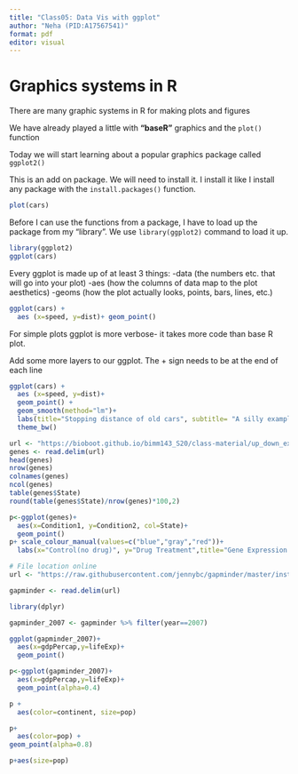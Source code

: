 ```yaml
---
title: "Class05: Data Vis with ggplot"
author: "Neha (PID:A17567541)"
format: pdf
editor: visual
---
```

# Graphics systems in R

There are many graphic systems in R for making plots and figures

We have already played a little with **"baseR"**
graphics and the `plot()` function

Today we will start learning about a popular graphics package called `ggplot2()`

This is an add on package. We will need to install it. I install it like I install any package with the `install.packages()` function. 

```r
plot(cars)
```
Before I can use the functions from a package, I have to load up the package from my "library". We use `library(ggplot2)` command to load it up. 

```r
library(ggplot2)
ggplot(cars)
```

Every ggplot is made up of at least 3 things:
-data (the numbers etc. that will go into your plot)
-aes (how the columns of data map to the plot aesthetics)
-geoms (how the plot actually looks, points, bars, lines, etc.)

```r
ggplot(cars) +
  aes (x=speed, y=dist)+ geom_point()
```

For simple plots ggplot is more verbose- it takes more code than base R plot. 

Add some more layers to our ggplot. The + sign needs to be at the end of each line

```r
ggplot(cars) +
  aes (x=speed, y=dist)+ 
  geom_point() +
  geom_smooth(method="lm")+
  labs(title="Stopping distance of old cars", subtitle= "A silly example plot")+
  theme_bw()

```
```r
url <- "https://bioboot.github.io/bimm143_S20/class-material/up_down_expression.txt"
genes <- read.delim(url)
head(genes)
nrow(genes)
colnames(genes)
ncol(genes)
table(genes$State)
round(table(genes$State)/nrow(genes)*100,2)
```
```r
p<-ggplot(genes)+
  aes(x=Condition1, y=Condition2, col=State)+
  geom_point()
p+ scale_colour_manual(values=c("blue","gray","red"))+
  labs(x="Control(no drug)", y="Drug Treatment",title="Gene Expression Changes Upon Drug Treatment")
```
```r
# File location online
url <- "https://raw.githubusercontent.com/jennybc/gapminder/master/inst/extdata/gapminder.tsv"

gapminder <- read.delim(url)
```
```r
 
library(dplyr)

gapminder_2007 <- gapminder %>% filter(year==2007)

```
```r
ggplot(gapminder_2007)+
  aes(x=gdpPercap,y=lifeExp)+
  geom_point()
```
```r
p<-ggplot(gapminder_2007)+
  aes(x=gdpPercap,y=lifeExp)+
  geom_point(alpha=0.4)
```


```r
p +
  aes(color=continent, size=pop)
```
```r
p+
  aes(color=pop) + 
geom_point(alpha=0.8)
```

```r
p+aes(size=pop)
```



